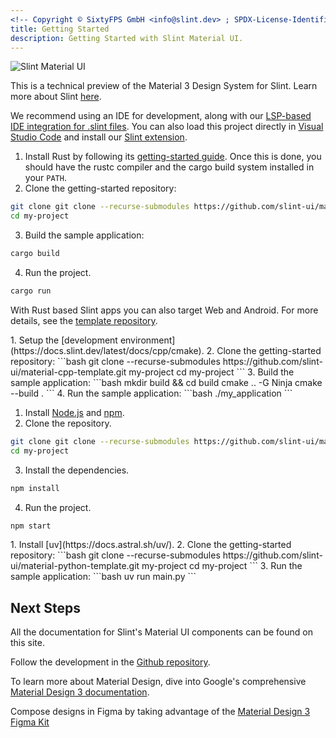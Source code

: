 ```yaml
---
<!-- Copyright © SixtyFPS GmbH <info@slint.dev> ; SPDX-License-Identifier: MIT -->
title: Getting Started
description: Getting Started with Slint Material UI.
---
```



![Slint Material UI](~/assets/images/phone-dark.webp)

This is a technical preview of the Material 3 Design System for Slint. Learn more about
Slint [here](https://slint.dev/).

We recommend using an IDE for development, along with our [LSP-based IDE integration for
.slint files](https://github.com/slint-ui/slint/blob/master/tools/lsp/README.md). You
can also load this project directly in [Visual Studio Code](https://code.visualstudio.com/)
and install our [Slint extension](https://marketplace.visualstudio.com/items?itemName=Slint.slint).

<Tabs>
<TabItem label="Rust">

1. Install Rust by following its [getting-started guide](https://www.rust-lang.org/learn/get-started). Once this is done, you should have the rustc compiler and the cargo build system installed in your `PATH`.
2. Clone the getting-started repository:
```bash
git clone git clone --recurse-submodules https://github.com/slint-ui/material-rust-template.git my-project
cd my-project
```
3. Build the sample application:
```bash
cargo build
```
4. Run the project.
```bash
cargo run
```

With Rust based Slint apps you can also target Web and Android. For more details, see the [template repository](https://github.com/slint-ui/material-rust-template).

</TabItem>
<TabItem label="C++">
1. Setup the [development environment](https://docs.slint.dev/latest/docs/cpp/cmake).
2. Clone the getting-started repository:
```bash
git clone --recurse-submodules https://github.com/slint-ui/material-cpp-template.git my-project
cd my-project
```
3. Build the sample application:
```bash
mkdir build && cd build
cmake .. -G Ninja
cmake --build .
```
4. Run the sample application:
```bash
./my_application
```
</TabItem>
<TabItem label="NodeJS">

1. Install [Node.js](https://nodejs.org/) and [npm](https://www.npmjs.com/).
2. Clone the repository.
```bash
git clone git clone --recurse-submodules https://github.com/slint-ui/material-nodejs-template.git my-project
cd my-project
```
3. Install the dependencies.
```bash
npm install
```
4. Run the project.
```bash
npm start
```

</TabItem>
<TabItem label="Python" >
1. Install [uv](https://docs.astral.sh/uv/).
2. Clone the getting-started repository:
```bash
git clone --recurse-submodules https://github.com/slint-ui/material-python-template.git my-project
cd my-project
```
3. Run the sample application:
```bash
uv run main.py
```

</TabItem>
</Tabs>


## Next Steps

All the documentation for Slint's Material UI components can be found on this site.

Follow the development in the [Github repository](https://github.com/slint-ui/material-components).

To learn more about Material Design, dive into Google's comprehensive [Material Design 3 documentation](https://m3.material.io/components).

Compose designs in Figma by taking advantage of the [Material Design 3 Figma Kit](https://www.figma.com/community/file/1035203688168086460/material-3-design-kit)

